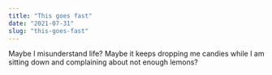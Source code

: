 ```yaml
---
title: "This goes fast"
date: "2021-07-31"
slug: "this-goes-fast"
---
```


Maybe I misunderstand life? 
Maybe it keeps dropping me candies 
while I am sitting down 
and complaining about not enough lemons?